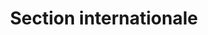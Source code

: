 ---
title: "Section internationale"
sidebar_label: "🌐 Section internationale"
sidebar_position: 5
---